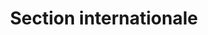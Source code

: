 ---
title: "Section internationale"
sidebar_label: "🌐 Section internationale"
sidebar_position: 5
---